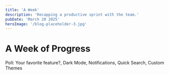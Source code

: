 ```yaml
---
title: 'A Week'
description: 'Recapping a productive sprint with the team.'
pubDate: 'March 20 2025'
heroImage: '/blog-placeholder-3.jpg'
---
```


# A Week of Progress

Poll: Your favorite feature?, Dark Mode, Notifications, Quick Search, Custom Themes


